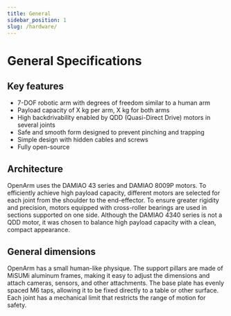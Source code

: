 ```yaml
---
title: General
sidebar_position: 1
slug: /hardware/
---
```



# General Specifications

## Key features

- 7-DOF robotic arm with degrees of freedom similar to a human arm
- Payload capacity of X kg per arm, X kg for both arms
- High backdrivability enabled by QDD (Quasi-Direct Drive) motors in several joints
- Safe and smooth form designed to prevent pinching and trapping
- Simple design with hidden cables and screws
- Fully open-source

## Architecture

OpenArm uses the DAMIAO 43 series and DAMIAO 8009P motors.
To efficiently achieve high payload capacity, different motors are selected for each joint from the shoulder to the end-effector.
To ensure greater rigidity and precision, motors equipped with cross-roller bearings are used in sections supported on one side.
Although the DAMIAO 4340 series is not a QDD motor, it was chosen to balance high payload capacity with a clean, compact appearance.

<BlockImage src="hardware/specification/general/architecture.png" alt="Architecture" width="70%" />

## General dimensions

OpenArm has a small human-like physique. The support pillars are made of MiSUMi aluminum frames, making it easy to adjust the dimensions and attach cameras, sensors, and other attachments.
The base plate has evenly spaced M6 taps, allowing it to be fixed directly to a table or other surface.
Each joint has a mechanical limit that restricts the range of motion for safety.

<BlockImage src="hardware/specification/general/dimensions.png" alt="Dimensions" width="110%" />

